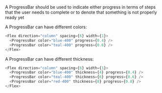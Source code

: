 A ProgressBar should be used to indicate either progress in terms of steps that the user
needs to complete or to denote that something is not properly ready yet

A ProgressBar can have different colors:

```typescript jsx
<Flex direction="column" spacing={6} width={1}>
  <ProgressBar color="blue-400" progress={0.4} />
  <ProgressBar color="teal-400" progress={0.6} />
</Flex>
```

A ProgressBar can have different thickness:

```typescript jsx
<Flex direction="column" spacing={6} width={1}>
  <ProgressBar color="blue-400" thickness={4} progress={0.4} />
  <ProgressBar color="teal-400" thickness={6} progress={0.6} />
  <ProgressBar color="red-400" thickness={8} progress={0.8} />
</Flex>
```
